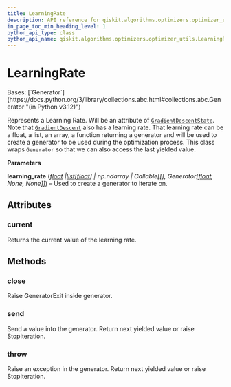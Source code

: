 ```yaml
---
title: LearningRate
description: API reference for qiskit.algorithms.optimizers.optimizer_utils.LearningRate
in_page_toc_min_heading_level: 1
python_api_type: class
python_api_name: qiskit.algorithms.optimizers.optimizer_utils.LearningRate
---
```


# LearningRate

<Class id="qiskit.algorithms.optimizers.optimizer_utils.LearningRate" isDedicatedPage={true} github="https://github.com/qiskit/qiskit/tree/stable/0.45/qiskit/algorithms/optimizers/optimizer_utils/learning_rate.py" signature="qiskit.algorithms.optimizers.optimizer_utils.LearningRate(learning_rate)">
  Bases: [`Generator`](https://docs.python.org/3/library/collections.abc.html#collections.abc.Generator "(in Python v3.12)")

  Represents a Learning Rate. Will be an attribute of [`GradientDescentState`](qiskit.algorithms.optimizers.GradientDescentState "qiskit.algorithms.optimizers.GradientDescentState"). Note that [`GradientDescent`](qiskit.algorithms.optimizers.GradientDescent "qiskit.algorithms.optimizers.GradientDescent") also has a learning rate. That learning rate can be a float, a list, an array, a function returning a generator and will be used to create a generator to be used during the optimization process. This class wraps `Generator` so that we can also access the last yielded value.

  **Parameters**

  **learning\_rate** ([*float*](https://docs.python.org/3/library/functions.html#float "(in Python v3.12)")  *|*[*list*](https://docs.python.org/3/library/stdtypes.html#list "(in Python v3.12)")*\[*[*float*](https://docs.python.org/3/library/functions.html#float "(in Python v3.12)")*] | np.ndarray | Callable\[\[], Generator\[*[*float*](https://docs.python.org/3/library/functions.html#float "(in Python v3.12)")*, None, None]]*) – Used to create a generator to iterate on.

  ## Attributes

  ### current

  <Attribute id="qiskit.algorithms.optimizers.optimizer_utils.LearningRate.current">
    Returns the current value of the learning rate.
  </Attribute>

  ## Methods

  ### close

  <Function id="qiskit.algorithms.optimizers.optimizer_utils.LearningRate.close" signature="close()">
    Raise GeneratorExit inside generator.
  </Function>

  ### send

  <Function id="qiskit.algorithms.optimizers.optimizer_utils.LearningRate.send" signature="send(value)">
    Send a value into the generator. Return next yielded value or raise StopIteration.
  </Function>

  ### throw

  <Function id="qiskit.algorithms.optimizers.optimizer_utils.LearningRate.throw" signature="throw(typ, val=None, tb=None)">
    Raise an exception in the generator. Return next yielded value or raise StopIteration.
  </Function>
</Class>

